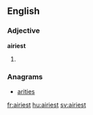 ==English==

===Adjective===
'''airiest'''
# {{en-superlative of|airy}}

===Anagrams===
* [[arities#English|arities]]

[[fr:airiest]]
[[hu:airiest]]
[[sv:airiest]]